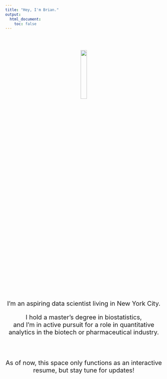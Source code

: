 ```yaml
---
title: "Hey, I'm Brian."
output: 
  html_document:
    toc: false
---
```

\
\
<div style="text-align: center;">
  <img src="images/headshot.png" style="width:20%">
  
  <p style="font-size: 20px;">
    I'm an aspiring data scientist living in New York City.
  </p>
  
  <p style="font-size: 20px;">
    I hold a master's degree in biostatistics,\
    and I'm in active pursuit for a role in quantitative analytics in the biotech or pharmaceutical industry.\
  </p>
</div>
\
\
<div style="text-align: center;">
  <p style="font-size: 20px;">
    As of now, this space only functions as an interactive resume, but stay tune for updates!  
  </p>
</div>
